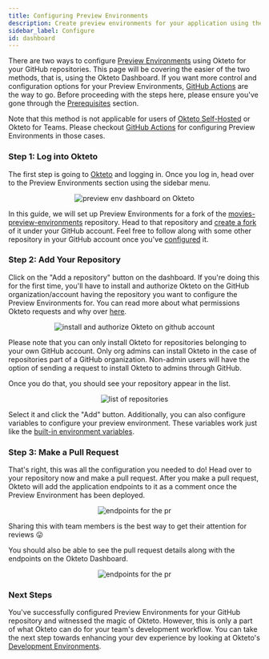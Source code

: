 ```yaml
---
title: Configuring Preview Environments
description: Create preview environments for your application using the Okteto Dashboard
sidebar_label: Configure
id: dashboard
---
```




There are two ways to configure [Preview Environments](/docs/cloud/preview-environments/preview-environments) using Okteto for your GitHub repositories. This page will be covering the easier of the two methods, that is, using the Okteto Dashboard. If you want more control and configuration options for your Preview Environments, [GitHub Actions](/docs/cloud/preview-environments/preview-environments-github) are the way to go. Before proceeding with the steps here, please ensure you've gone through the [Prerequisites](/docs/cloud/preview-environments/preview-environments/#prerequisites) section.

Note that this method is not applicable for users of [Okteto Self-Hosted](/docs/enterprise) or Okteto for Teams. Please checkout [GitHub Actions](/docs/cloud/preview-environments/preview-environments-github) for configuring Preview Environments in those cases.

### Step 1: Log into Okteto

The first step is going to [Okteto](https://cloud.okteto.com/) and logging in. Once you log in, head over to the Preview Environments section using the sidebar menu.

<p align="center"><Image src="/docs/cloud/preview-environments/images/preview-env-dashboard.png" alt="preview env dashboard on Okteto" /></p>

In this guide, we will set up Preview Environments for a fork of the [movies-preview-environments](https://github.com/okteto/movies-preview-environments) repository. Head to that repository and [create a fork](https://docs.github.com/en/get-started/quickstart/fork-a-repo) of it under your GitHub account. Feel free to follow along with some other repository in your GitHub account once you've [configured](/docs/cloud/preview-environments/preview-environments/#prerequisites) it.

### Step 2: Add Your Repository

Click on the "Add a repository" button on the dashboard. If you're doing this for the first time, you'll have to install and authorize Okteto on the GitHub organization/account having the repository you want to configure the Preview Environments for. You can read more about what permissions Okteto requests and why over [here](/docs/cloud/permissions). 

<p align="center"><Image src="/docs/cloud/preview-environments/images/auth-okteto-cloud.png" alt="install and authorize Okteto on github account" /></p>

Please note that you can only install Okteto for repositories belonging to your own GitHub account. Only org admins can install Okteto in the case of repositories part of a GitHub organization. Non-admin users will have the option of sending a request to install Okteto to admins through GitHub.

Once you do that, you should see your repository appear in the list. 

<p align="center"><Image src="/docs/cloud/preview-environments/images/repo-list.png" alt="list of repositories" /></p>

Select it and click the "Add" button. Additionally, you can also configure variables to configure your preview environment. These variables work just like the [built-in environment variables](/docs/cloud/okteto-cli/#built-in-environment-variables).

### Step 3: Make a Pull Request

That's right, this was all the configuration you needed to do! Head over to your repository now and make a pull request. After you make a pull request, Okteto will add the application endpoints to it as a comment once the Preview Environment has been deployed. 

<p align="center"><Image src="/docs/cloud/preview-environments/images/pr-endpoints.png" alt="endpoints for the pr" /></p>

Sharing this with team members is the best way to get their attention for reviews 😛

You should also be able to see the pull request details along with the endpoints on the Okteto Dashboard.

<p align="center"><Image src="/docs/cloud/preview-environments/images/pr-in-dashboard.png" alt="endpoints for the pr" /></p>

### Next Steps

You've successfully configured Preview Environments for your GitHub repository and witnessed the magic of Okteto. However, this is only a part of what Okteto can do for your team's development workflow. You can take the next step towards enhancing your dev experience by looking at Okteto's [Development Environments](/docs/reference/development-environments/).